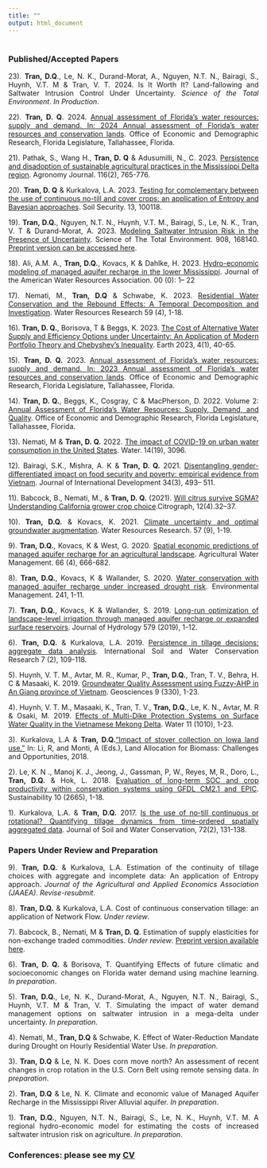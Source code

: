 ```yaml
---
title: ""
output: html_document
---
```


#
#
<link rel="stylesheet" href="style.css" type="text/css">


<style>
body {
text-align: justify}
</style>


### **Published/Accepted Papers**
23). **Tran, D.Q**., Le, N. K., Durand-Morat, A., Nguyen, N.T. N., Bairagi, S., Huynh, V.T. M & Tran, V. T. 2024. Is It Worth It? Land-fallowing and Saltwater Intrusion Control Under Uncertainty. *Science of the Total Environment*. *In Production*.

22). **Tran, D. Q**. 2024. [Annual assessment of Florida’s water resources: supply and demand. In: 2024 Annual assessment of Florida's water resources and conservation lands](http://edr.state.fl.us/Content/natural-resources/2024_AnnualAssessmentWaterResources_Chapter3.pdf). Office of Economic and Demographic Research, Florida Legislature, Tallahassee, Florida.  

21). Pathak, S., Wang H., **Tran, D. Q** & Adusumilli, N., C. 2023. [Persistence and disadoption of sustainable agricultural practices in the Mississippi Delta region](https://doi.org/10.1002/agj2.21519). Agronomy Journal. 116(2), 765-776.  

20). **Tran, D. Q** & Kurkalova, L.A. 2023. [Testing for complementary between the use of continuous no-till and cover crops: an application of Entropy and Bayesian approaches](https://doi.org/10.1016/j.soisec.2023.100118). Soil Security. 13, 100118.

19). **Tran, D.Q.**, Nguyen, N.T. N., Huynh, V.T. M., Bairagi, S., Le, N. K., Tran, V. T & Durand-Morat, A. 2023. [Modeling Saltwater Intrusion Risk in the Presence of Uncertainty](https://doi.org/10.1016/j.scitotenv.2023.168140). Science of The Total Environment. 908, 168140. [Preprint version can be accessed here](https://papers.ssrn.com/sol3/papers.cfm?abstract_id=4510877). 

18). Ali, A.M. A., **Tran, D.Q.**, Kovacs, K & Dahlke, H. 2023. [Hydro-economic modeling of managed aquifer recharge in the lower Mississippi](https://onlinelibrary.wiley.com/doi/10.1111/1752-1688.13141?af=R). Journal of the American Water Resources Association. 00 (0): 1– 22 

17). Nemati, M., **Tran, D.Q** & Schwabe, K. 2023. [Residential Water Conservation and the Rebound Effects: A Temporal Decomposition and Investigation](https://doi.org/10.1029/2022WR032169). Water Resources Research 59 (4), 1-18.  

16). **Tran, D. Q.**, Borisova, T & Beggs, K. 2023. [The Cost of Alternative Water Supply and Efficiency Options under Uncertainty: An Application of Modern Portfolio Theory and Chebyshev’s Inequality](https://doi.org/10.3390/earth4010003). Earth 2023, 4(1), 40-65.

15). **Tran, D. Q.** 2023. [Annual assessment of Florida’s water resources: supply and demand. In: 2023 Annual assessment of Florida's water resources and conservation lands](http://edr.state.fl.us/Content/natural-resources/2023_AnnualAssessmentWaterResources_Chapter3.pdf). Office of Economic and Demographic Research, Florida Legislature, Tallahassee, Florida.

14). **Tran, D. Q.**, Beggs, K., Cosgray, C & MacPherson, D. 2022. Volume 2: [Annual Assessment of Florida's Water Resources: Supply, Demand, and Quality](http://edr.state.fl.us/Content/natural-resources/LandandWaterAnnualAssessment_2022Edition_Volume2.pdf). Office of Economic and Demographic Research, Florida Legislature, Tallahassee, Florida.

13). Nemati, M & **Tran, D. Q.** 2022. [The impact of COVID-19 on urban water consumption in the United States](https://doi.org/10.3390/w14193096). Water. 14(19), 3096.

12). Bairagi, S.K., Mishra, A. K & **Tran, D. Q.** 2021. [Disentangling gender-differentiated impact on food security and poverty: empirical evidence from Vietnam](https://doi.org/10.1002/jid.3611). Journal of International Development 34(3), 493– 511.

11). Babcock, B., Nemati, M., & **Tran, D. Q.** (2021). [Will citrus survive SGMA? Understanding California grower crop choice](https://www.researchgate.net/publication/371867520_Will_citrus_survive_SGMA_Understanding_California_grower_crop_choice#fullTextFileContent).Citrograph, 12(4).32–37.

10). **Tran, D.Q.** & Kovacs, K. 2021. [Climate uncertainty and optimal groundwater augmentation](https://doi.org/10.1029/2021WR030114). Water Resources Research. 57 (9), 1-19.

9). **Tran, D.Q.**, Kovacs, K & West, G. 2020. [Spatial economic predictions of managed aquifer recharge for an agricultural landscape](https://doi.org/10.1016/j.agwat.2020.106337). Agricultural Water Management. 66 (4), 666-682.

8). **Tran, D.Q.**, Kovacs, K & Wallander, S. 2020. [Water conservation with managed aquifer recharge under increased drought risk](https://link.springer.com/article/10.1007/s00267-020-01329-x). Environmental Management. 241, 1-11.

7). **Tran, D.Q.**, Kovacs, K & Wallander, S. 2019. [Long-run optimization of landscape-level irrigation through managed aquifer recharge or expanded surface reservoirs](https://doi.org/10.1016/j.jhydrol.2019.124220). Journal of Hydrology 579 (2019), 1-12.

6). **Tran, D.Q.** & Kurkalova, L.A. 2019. [Persistence in tillage decisions: aggregate data analysis](https://doi.org/10.1016/j.iswcr.2019.03.002). International Soil and Water Conservation Research 7 (2), 109-118.

5). Huynh, V. T. M., Avtar, M. R., Kumar, P., **Tran, D.Q.**, Tran, T. V., Behra, H. C & Masaaki, K. 2019. [Groundwater Quality Assessment using Fuzzy-AHP in An Giang province of Vietnam](https://doi.org/10.1016/j.iswcr.2019.03.002). Geosciences 9 (330), 1-23.

4). Huynh, V. T. M., Masaaki, K., Tran, T. V., **Tran, D.Q.**, Le, K. N., Avtar, M. R & Osaki, M. 2019. [Effects of Multi-Dike Protection Systems on Surface Water Quality in the Vietnamese Mekong Delta](https://doi.org/10.3390/w11051010). Water 11 (1010), 1-23.

3). Kurkalova, L.A & **Tran, D.Q.**[“Impact of stover collection on Iowa land use.”](https://link.springer.com/chapter/10.1007/978-3-319-74536-7_8) In: Li, R, and Monti, A (Eds.), Land Allocation for Biomass: Challenges and Opportunities, 2018.

2). Le, K. N ., Manoj K. J., Jeong, J., Gassman, P, W., Reyes, M, R., Doro, L., **Tran, D.Q.** & Hok, L. 2018. [Evaluation of long-term SOC and crop productivity within conservation systems using GFDL CM2.1 and EPIC](https://doi.org/10.3390/su10082665). Sustainability 10 (2665), 1-18. 

1). Kurkalova, L.A. & **Tran, D.Q.** 2017. [Is the use of no-till continuous or rotational? Quantifying tillage dynamics from time-ordered spatially aggregated data](https://www.jswconline.org/content/72/2/131). Journal of Soil and Water Conservation, 72(2), 131-138.


### **Papers Under Review and Preparation**

9). **Tran, D.Q.** & Kurkalova, L.A. Estimation of the continuity of tillage choices with aggregate and incomplete data: An application of Entropy approach. *Journal of the Agricultural and Applied Economics Association (JAAEA)*. *Revise-resubmit*.

8). **Tran, D.Q.** & Kurkalova, L.A. Cost of continuous conservation tillage: an application of Network Flow. *Under review*.

7). Babcock, B., Nemati, M & **Tran, D. Q**. Estimation of supply elasticities for non-exchange traded commodities. *Under review*. [Preprint version available here](https://spp.ucr.edu/document/estimation-supply-elasticities-non-exchange-traded-commodities-full-paper).

6). **Tran, D. Q.** & Borisova, T. Quantifying Effects of future climatic and socioeconomic changes on Florida water demand using machine learning. *In preparation*.

5). **Tran, D.Q.**, Le, N. K., Durand-Morat, A., Nguyen, N.T. N., Bairagi, S., Huynh, V.T. M & Tran, V. T.  Simulating the impact of water demand management options on saltwater intrusion in a mega-delta under uncertainty. *In preparation*.

4). Nemati, M., **Tran, D.Q** & Schwabe, K. Effect of Water-Reduction Mandate during Drought on Hourly Residential Water Use. *In preparation*.

3). **Tran, D.Q** & Le, N. K. Does corn move north? An assessment of recent changes in crop rotation in the U.S. Corn Belt using remote sensing data. *In preparation*.

2). **Tran, D.Q** & Le, N. K. Climate and economic value of Managed Aquifer Recharge in the Mississippi River Alluvial aquifer. *In preparation*.

1). **Tran, D.Q.**, Nguyen, N.T. N., Bairagi, S., Le, N. K., Huynh, V.T. M. A regional hydro-economic model for estimating the costs of increased saltwater intrusion risk on agriculture. *In preparation*.

### **Conferences: please see my [CV](https://aaea.execinc.com/edibo/Uploads/Profile_25_01_31_09_49_09_90__207_126_1_7_0.pdf)**